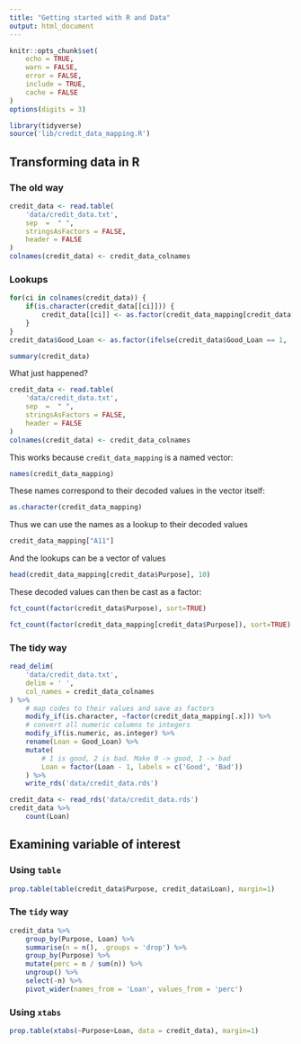 ```yaml
---
title: "Getting started with R and Data"
output: html_document
---
```


```r
knitr::opts_chunk$set(
    echo = TRUE,
    warn = FALSE,
    error = FALSE,
    include = TRUE,
    cache = FALSE
)
options(digits = 3)

library(tidyverse)
source('lib/credit_data_mapping.R')

```


## Transforming data in R

### The old way

```r
credit_data <- read.table(
    'data/credit_data.txt',
    sep  =  " ",
    stringsAsFactors = FALSE,
    header = FALSE
)
colnames(credit_data) <- credit_data_colnames
```

### Lookups

```r

for(ci in colnames(credit_data)) {
    if(is.character(credit_data[[ci]])) {
        credit_data[[ci]] <- as.factor(credit_data_mapping[credit_data[[ci]]])
    }
}
credit_data$Good_Loan <- as.factor(ifelse(credit_data$Good_Loan == 1, 'GoodLoan', 'BadLoan'))
```

```r
summary(credit_data)
```

What just happened?

```r
credit_data <- read.table(
    'data/credit_data.txt',
    sep  =  " ",
    stringsAsFactors = FALSE,
    header = FALSE
)
colnames(credit_data) <- credit_data_colnames
```


This works because `credit_data_mapping` is a named vector:

```r
names(credit_data_mapping)
```

These names correspond to their decoded values in the vector itself:

```r
as.character(credit_data_mapping)
```
Thus we can use the names as a lookup to their decoded values

```r
credit_data_mapping["A11"]
```

And the lookups can be a vector of values

```r
head(credit_data_mapping[credit_data$Purpose], 10)
```
These decoded values can then be cast as a factor:

```r
fct_count(factor(credit_data$Purpose), sort=TRUE)
```


```r
fct_count(factor(credit_data_mapping[credit_data$Purpose]), sort=TRUE)
```



### The tidy way

```r
read_delim(
    'data/credit_data.txt',
    delim = ' ',
    col_names = credit_data_colnames
) %>% 
    # map codes to their values and save as factors
    modify_if(is.character, ~factor(credit_data_mapping[.x])) %>% 
    # convert all numeric columns to integers
    modify_if(is.numeric, as.integer) %>% 
    rename(Loan = Good_Loan) %>% 
    mutate(
        # 1 is good, 2 is bad. Make 0 -> good, 1 -> bad
        Loan = factor(Loan - 1, labels = c('Good', 'Bad'))
    ) %>% 
    write_rds('data/credit_data.rds')
```


```r
credit_data <- read_rds('data/credit_data.rds')
credit_data %>% 
    count(Loan)

```

## Examining variable of interest

### Using `table`


```r
prop.table(table(credit_data$Purpose, credit_data$Loan), margin=1)
```

### The `tidy` way


```r
credit_data %>% 
    group_by(Purpose, Loan) %>% 
    summarise(n = n(), .groups = 'drop') %>%
    group_by(Purpose) %>%
    mutate(perc = n / sum(n)) %>% 
    ungroup() %>% 
    select(-n) %>% 
    pivot_wider(names_from = 'Loan', values_from = 'perc')
```


### Using `xtabs`

```r
prop.table(xtabs(~Purpose+Loan, data = credit_data), margin=1)
```



